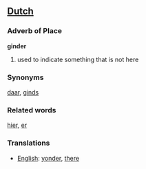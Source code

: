 ==[[Dutch]]==

=== Adverb of Place ===

'''ginder'''

# used to indicate something that is not here

===Synonyms===
[[daar]], [[ginds]]

=== Related words ===
[[hier]], [[er]]

=== Translations ===
*[[English]]: [[yonder]], [[there]]